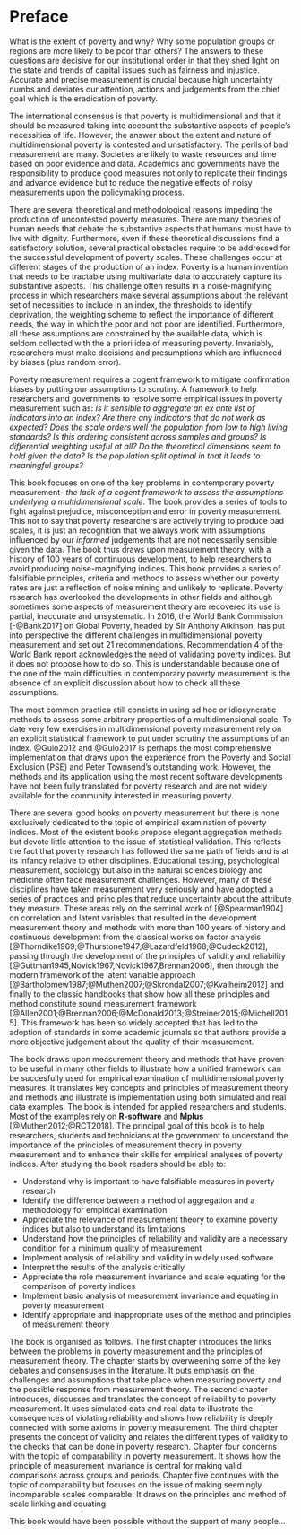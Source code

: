 
# Preface {-}

What is the extent of poverty and why? Why some population groups or regions are more likely to be poor than others? The answers to these questions are decisive for our institutional order in that they shed light on the state and trends of capital issues such as fairness and injustice. Accurate and precise measurement is crucial because high uncertainty numbs and deviates our attention, actions and judgements from the chief goal which is the eradication of poverty. 

The international consensus is that poverty is multidimensional and that it should be measured taking into account the substantive aspects of people's necessities of life. However, the answer about the extent and nature of multidimensional poverty is contested and unsatisfactory. The perils of bad measurement are many. Societies are likely to waste resources and time based on poor evidence and data. Academics and governments have the responsibility to produce good measures not only to replicate their findings and advance evidence but to reduce the negative effects of noisy measurements upon the policymaking process. 

There are several theoretical and methodological reasons impeding the production of uncontested poverty measures. There are many theories of human needs that debate the substantive aspects that humans must have to live with dignity. Furthermore, even if these theoretical discussions find a satisfactory solution, several practical obstacles require to be addressed for the successful development of poverty scales. These challenges occur at different stages of the production of an index. Poverty is a human invention that needs to be tractable using multivariate data to accurately capture its substantive aspects. This challenge often results in a noise-magnifying process in which researchers make several assumptions about the relevant set of necessities to include in an index, the thresholds to identify deprivation, the weighting scheme to reflect the importance of different needs, the way in which the poor and not poor are identified. Furthermore, all these assumptions are constrained by the available data, which is seldom collected with the a priori idea of measuring poverty. Invariably, researchers must make decisions and presumptions which are influenced by biases (plus random error). 

Poverty measurement requires a cogent framework to mitigate confirmation biases by putting our assumptions to scrutiny. A framework to help researchers and governments to resolve some empirical issues in poverty measurement such as: *Is it sensible to aggregate an ex ante list of indicators into an index? Are there any indicators that do not work as expected? Does the scale orders well the population from low to high living standards? Is this ordering consistent across samples and groups? Is differential weighting useful at all? Do the theoretical dimensions seem to hold given the data? Is the population split optimal in that it leads to meaningful groups?* 

This book focuses on one of the key problems in contemporary poverty measurement- *the lack of a cogent framework to assess the assumptions underlying a multidimensional scale*. The book provides a series of tools to fight against prejudice, misconception and error in poverty measurement. This not to say that poverty researchers are actively trying to produce bad scales, it is just an recognition that we always work with assumptions influenced by our *informed* judgements that are not necessarily sensible given the data. The book thus draws upon measurement theory, with a history of 100 years of continuous development, to help researchers to avoid producing noise-magnifying indices. This book provides a series of falsifiable principles, criteria and methods to assess whether our poverty rates are just a reflection of noise mining and unlikely to replicate. Poverty research has overlooked the developments in other fields and although sometimes some aspects of measurement theory are recovered its use is partial, inaccurate and unsystematic. In 2016, the World Bank Commission [-@Bank2017] on Global Poverty, headed by Sir Anthony Atkinson, has put into perspective the different challenges in multidimensional poverty measurement and set out 21 recommendations. Recommendation 4 of the World Bank report acknowledges the need of validating poverty indices. But it does not propose how to do so. This is understandable because one of the one of the main difficulties in contemporary poverty measurement is the absence of an explicit discussion about how to check all these assumptions.

The most common practice still consists in using ad hoc or idiosyncratic methods to assess some arbitrary properties of a multidimensional scale. To date very few exercises in multidimensional poverty measurement rely on an explicit statistical framework to put under scrutiny the assumptions of an index. @Guio2012 and @Guio2017 is perhaps the most comprehensive implementation that draws upon the experience from the Poverty and Social Exclusion (PSE) and Peter Townsend's outstanding work. However, the methods and its application using the most recent software developments have not been fully translated for poverty research and are not widely available for the community interested in measuring poverty. 

There are several good books on poverty measurement but there is none exclusively dedicated to the topic of empirical examination of poverty indices. Most of the existent books propose elegant aggregation methods but devote little attention to the issue of statistical validation. This reflects the fact that poverty research has followed the same path of fields and is at its infancy relative to other disciplines. Educational testing, psychological measurement, sociology but also in the natural sciences biology and medicine often face measurement challenges. However, many of these disciplines have taken measurement very seriously and have adopted a series of practices and principles that reduce uncertainty about the attribute they measure. These areas rely on the seminal work of [@Spearman1904] on correlation and latent variables that resulted in the development measurement theory and methods with more than 100 years of history and continuous development from the classical works on factor analysis [@Thorndike1969;@Thurstone1947;@Lazardfeld1968;@Cudeck2012], passing through the development of the principles of validity and reliability [@Guttman1945,Novick1967,Novick1967,Brennan2006], then through the modern framework of the latent variable approach [@Bartholomew1987;@Muthen2007;@Skrondal2007;@Kvalheim2012] and finally to the classic handbooks that show how all these principles and method constitute sound measurement framework [@Allen2001;@Brennan2006;@McDonald2013;@Streiner2015;@Michell2015]. This framework has been so widely accepted that has led to the adoption of standards in some academic journals so that authors provide a more objective judgement about the quality of their measurement. 

The book draws upon measurement theory and methods that have proven to be useful in many other fields to illustrate how a unified framework can be succesfully used for empirical examination of multidimensional poverty measures. It translates key concepts and principles of measurement theory and methods and illustrate is implementation using both simulated and real data examples. The book is intended for applied researchers and students. Most of the examples rely on **R-software** and **Mplus** [@Muthen2012;@RCT2018]. 
The principal goal of this book is to help researchers, students and technicians at the government to understand the importance of the principles of measurement theory in poverty measurement and to enhance their skills for empirical analyses of poverty indices. After studying the book readers should be able to:

* Understand why is important to have falsifiable measures in poverty research
* Identify the difference between a method of aggregation and a methodology for empirical examination
* Appreciate the relevance of measurement theory to examine poverty indices but also to understand its limitations
* Understand how the principles of reliability and validity are a necessary condition for a minimum quality of measurement
* Implement analysis of reliability and validity in widely used software
* Interpret the results of the analysis critically 
* Appreciate the role measurement invariance and scale equating for the comparison of poverty indices 
* Implement basic analysis of measurement invariance and equating in poverty measurement
* Identify appropriate and inappropriate uses of the method and principles of measurement theory

The book is organised as follows. The first chapter introduces the links between the problems in poverty measurement and the principles of measurement theory. The chapter starts by overweening some of the key debates and consensuses in the literature. It puts emphasis on the challenges and assumptions that take place when measuring poverty and the possible response from measurement theory. The second chapter introduces, discusses and translates the concept of reliability to poverty measurement. It uses simulated data and real data to illustrate the consequences of violating reliability and shows how reliability is deeply connected with some axioms in poverty measurement. The third chapter presents the concept of validity and relates the different types of validity to the checks that can be done in poverty research. Chapter four concerns with the topic of comparability in poverty measurement. It shows how the principle of measurement invariance is central for making valid comparisons across groups and periods. Chapter five continues with the topic of comparability but focuses on the issue of making seemingly incomparable scales comparable. It draws on the principles and method of scale linking and equating. 

This book would have been possible without the support of many people...



